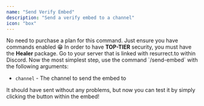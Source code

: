 ```yaml
---
name: "Send Verify Embed"
description: "Send a verify embed to a channel"
icon: "box"
---
```


<Tip>
    No need to purchase a plan for this command. Just ensure you have commands
    enabled 😁
</Tip>

<Note>
    In order to have <strong>TOP-TIER</strong> security, you must have the
    <strong>Healer</strong> package.
</Note>

<Steps>
    <Step title="Navigate to your server within Discord">
        Go to your server that is linked with resurrect.to within Discord.
    </Step>
    <Step title="Send the embed!">
        Now the most simplest step, use the command `/send-embed` with the
        following arguments:
        <ul>
            <li>
                <code>channel</code> - The channel to send the embed to
            </li>
        </ul>
    </Step>
    <Step title="Test the embed">
        It should have sent without any problems, but now you can test it by
        simply clicking the button within the embed!
    </Step>
</Steps>
